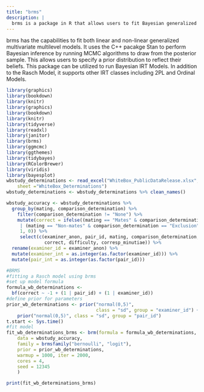 ```yaml
---
title: "brms"
description: |
  brms is a package in R that allows users to fit Bayesian generalized mulitilevel models.
---
```


brms has the capabilities to fit both linear and non-linear generalized multivariate multilevel models. It uses the C++ pacakge Stan to perform Bayesian inference by running MCMC algorithms to draw from the posterior sample. This allows users to specify a prior distribution to reflect their beliefs. This package can be utilized to run Bayesian IRT Models. In addition to the Rasch Model, it supports other IRT classes including 2PL and Ordinal Models.

```r
library(graphics)
library(bookdown)
library(knitr)
library(graphics)
library(bookdown)
library(knitr)
library(tidyverse)
library(readxl)
library(janitor)
library(brms)
library(ggmcmc)
library(ggthemes)
library(tidybayes)
library(RColorBrewer)
library(viridis)
library(bayesplot)
wbstudy_determinations <- read_excel("WhiteBox_PublicDataRelease.xlsx", 
	sheet ="WhiteBox_Determinations")
wbstudy_determinations <- wbstudy_determinations %>% clean_names() 

```

```r
wbstudy_accuracy <- wbstudy_determinations %>% 
  group_by(mating, comparison_determination) %>%
	filter(comparison_determination != "None") %>%
	mutate(correct = ifelse((mating == "Mates" & comparison_determination == "ID")
	 | (mating == "Non-mates" & comparison_determination == "Exclusion"),
	 1, 0)) %>%
	 select(c(examiner_anon, pair_id, mating, comparison_determination,
	          correct, difficulty, corresp_minutiae)) %>%
  rename(examiner_id = examiner_anon) %>%
  mutate(examiner_int = as.integer(as.factor(examiner_id))) %>%
  mutate(pair_int = as.integer(as.factor(pair_id)))

#BRMS
#fitting a Rasch model using brms
#set up model formula
formula_wb_determinations <- 
  bf(correct ~ -1 + (1 | pair_id) + (1 | examiner_id))
#define prior for parameters
prior_wb_determinations <- prior("normal(0,5)", 
                                 class = "sd", group = "examiner_id") +
	prior("normal(0,5)", class = "sd", group = "pair_id")
t.start <- Sys.time()
#fit model
fit_wb_determinations_brms <- brm(formula = formula_wb_determinations,
	data = wbstudy_accuracy,
	family = brmsfamily("bernoulli", "logit"),
	prior = prior_wb_determinations,
	warmup = 1000, iter = 2000,
	cores = 4,
	seed = 12345
	)

print(fit_wb_determinations_brms)
```



